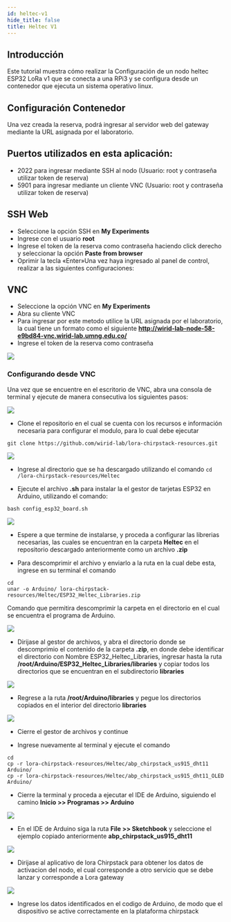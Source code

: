 ```yaml
---
id: heltec-v1
hide_title: false
title: Heltec V1
---
```


## Introducción


Este tutorial muestra cómo realizar la Configuración de un nodo heltec ESP32 LoRa v1 que se conecta a una RPi3 y se configura desde un contenedor que ejecuta un sistema operativo linux.


## Configuración Contenedor

Una vez creada la reserva, podrá ingresar al servidor web del gateway mediante la URL asignada por el laboratorio.

## Puertos utilizados en esta aplicación:

- 2022 para ingresar mediante SSH al nodo (Usuario: root  y contraseña utilizar token de reserva)
- 5901 para ingresar mediante un cliente VNC (Usuario: root  y contraseña utilizar token de reserva)

## SSH Web
- Seleccione la opción SSH en **My Experiments**
- Ingrese con el usuario **root**
- Ingrese el token de la reserva como contraseña haciendo click derecho y seleccionar la opción **Paste from browser**
- Oprimir la tecla «Enter»Una vez haya ingresado al panel de control, realizar a las siguientes configuraciones: 


## VNC
- Seleccione la opción VNC en **My Experiments**
- Abra su cliente VNC
- Para ingresar por este metodo utilice la URL asignada por el laboratorio, la cual tiene un formato como el siguiente **http://wirid-lab-node-58-e9bd84-vnc.wirid-lab.umng.edu.co/**
- Ingrese el token de la reserva como contraseña 

![](./../img/lora/heltec-access-application-.png)

### Configurando desde VNC
Una vez que se encuentre en el escritorio de VNC, abra una consola de terminal y ejecute de manera consecutiva los siguientes pasos:

![](./../img/lora/heltec-vnc-opened-.png)

- Clone el repositorio en el cual se cuenta con los recursos e información necesaria para configurar el modulo, para lo cual debe ejecutar
````
git clone https://github.com/wirid-lab/lora-chirpstack-resources.git
````

![](./../img/lora/heltec-clone-repo-.png)

- Ingrese al directorio que se ha descargado utilizando el comando ````cd /lora-chirpstack-resources/Heltec````

- Ejecute el archivo **.sh** para instalar la el gestor de tarjetas ESP32 en Arduino, utilizando el comando:
````
bash config_esp32_board.sh
````

![](./../img/lora/heltec-run-bash-.png)

- Espere a que termine de instalarse, y proceda a configurar las librerias necesarias, 
las cuales se encuentran en la carpeta **Heltec** en el repositorio descargado anteriormente como un archivo **.zip**

- Para descomprimir el archivo y enviarlo a la ruta en la cual debe esta, ingrese en su terminal el comando
````
cd
unar -o Arduino/ lora-chirpstack-resources/Heltec/ESP32_Heltec_Libraries.zip
````
Comando que permitira descomprimir la carpeta en el directorio en el cual se encuentra el programa de Arduino.

![](./../img/lora/heltec-unar-.png)

- Dirijase al gestor de archivos, y abra el directorio donde se descomprimio el contenido de la carpeta **.zip**, en donde debe identificar
el directorio con Nombre ESP32_Heltec_Libraries, ingresar hasta la ruta **/root/Arduino/ESP32_Heltec_Libraries/libraries** y copiar todos los directorios que se encuentran en el subdirectorio **libraries**

![](./../img/lora/heltec-gestor-archivos-.png)

- Regrese a la ruta **/root/Arduino/libraries** y pegue los directorios copiados en el interior del directorio **libraries**

![](./../img/lora/heltec-libraries-paste-.png)

- Cierre el gestor de archivos y continue

- Ingrese nuevamente al terminal y ejecute el comando 

````
cd
cp -r lora-chirpstack-resources/Heltec/abp_chirpstack_us915_dht11 Arduino/
cp -r lora-chirpstack-resources/Heltec/abp_chirpstack_us915_dht11_OLED Arduino/
````
- Cierre la terminal y proceda a ejecutar el IDE de Arduino, siguiendo el camino **Inicio >> Programas >> Arduino**

![](./../img/lora/heltec-opening-arduino-.png)

- En el IDE de Arduino siga la ruta **File >> Sketchbook** y seleccione el ejemplo copiado anteriormente **abp_chirpstack_us915_dht11**

![](./../img/lora/heltec-arduino-code1-.png)

- Dirijase al aplicativo de lora Chirpstack para obtener los datos de activacion del nodo, el cual corresponde a otro servicio que se debe lanzar y corresponde a Lora gateway

![](./../img/lora/heltec-activation-abp-.png)

- Ingrese los datos identificados en el codigo de Arduino, de modo que el dispositivo se active correctamente en la plataforma chirpstack


